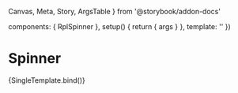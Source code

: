   Canvas,
  Meta,
  Story,
  ArgsTable
} from '@storybook/addon-docs'

  components: { RplSpinner },
  setup() {
    return { args }
  },
  template: '<RplSpinner v-bind="args" />'
})

<Meta
  title='WIP/Components/Spinner'
  component={RplSpinner}
/>

# Spinner

<ArgsTable of={RplSpinner} />

<Canvas>
  <Story
    name='Spinner'
    play={a11yStoryCheck}
  >
    {SingleTemplate.bind()}
  </Story>
</Canvas>
